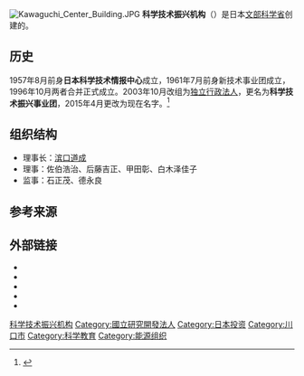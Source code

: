 [[File:Kawaguchi_Center_Building.JPG|thumb]]
'''科学技术振兴机构'''（{{lang-ja|科学技術振興機構}}）是日本[[文部科学省|文部科学省]]创建的{{Translink|ja|国立研究開発法人|国立研究开发法人|国立研究开发法人}}。

==历史==
1957年8月前身'''日本科学技术情报中心'''成立，1961年7月前身新技术事业团成立，1996年10月两者合并正式成立。2003年10月改组为[[行政法人|独立行政法人]]，更名为'''科学技术振兴事业团'''，2015年4月更改为现在名字。<ref>{{Egov law|414AC0000000158|独立行政法人科学技術振興機構法（最終改正：平成二二年五月二八日法律第三七号）}}</ref>

== 组织结构 ==
*理事长：[[滨口道成|滨口道成]]
*理事：佐伯浩治、后藤吉正、甲田彰、白木泽佳子
*监事：石正茂、德永良

== 参考来源 ==
{{Reflist}}

== 外部链接==
* {{URL|https://www.jst.go.jp/inter/beijing/index.htm|科学技术振兴机构北京代表处}}{{Zh icon}}
*{{URL|https://www.jst.go.jp/|科学技術振興機構}}{{Ja icon}}
* {{Twitter|JST_info}}
* {{YouTube|u=jstchannel}}
* {{YouTube channel|jstsciencechannel|JSTサイエンスチャンネル}}
{{文部科學省}}
{{日本独立行政法人}}
{{Authority control}}
[[Category:科学技术振兴机构|]]
[[Category:國立研究開發法人|Category:國立研究開發法人]]
[[Category:日本投资|Category:日本投资]]
[[Category:川口市|Category:川口市]]
[[Category:科学教育|Category:科学教育]]
[[Category:能源组织|Category:能源组织]]